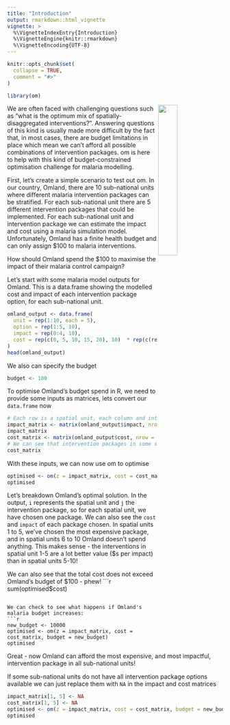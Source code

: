 ```yaml
---
title: "Introduction"
output: rmarkdown::html_vignette
vignette: >
  %\VignetteIndexEntry{Introduction}
  %\VignetteEngine{knitr::rmarkdown}
  %\VignetteEncoding{UTF-8}
---
```


```r
knitr::opts_chunk$set(
  collapse = TRUE,
  comment = "#>"
)
```

```r
library(om)
```

<img src="omland_flag.png" align="right" width=30% height=30%/>

We are often faced with challenging questions such as "what is the optimum mix
of spatially-disaggregated interventions?". Answering questions of this kind
is usually made more difficult by the fact that, in most cases, there are budget limitations
in place which mean we can't afford all possible combinations of intervention
packages. om is here to help with this kind of budget-constrained optimisation
challenge for malaria modelling.

First, let's create a simple scenario to test out om. In our country, Omland,
there are 10 sub-national units where different malaria intervention packages
can be stratified. For each sub-national unit there are 5 different intervention 
packages that could be implemented. For each sub-national unit and intervention 
package we can estimate the impact and cost using a malaria simulation model.
Unfortunately, Omland has a finite health budget and can only assign $100 to 
malaria interventions.

How should Omland spend the $100 to maximise the impact of their malaria control
campaign?

Let's start with some malaria model outputs for Omland. This is a data.frame showing
the modelled cost and impact of each intervention package option, for each sub-national
unit.

```r
omland_output <- data.frame(
  unit = rep(1:10, each = 5),
  option = rep(1:5, 10),
  impact = rep(0:4, 10),
  cost = rep(c(0, 5, 10, 15, 20), 10)  * rep(c(rep(1, 5), rep(5, 5)), each = 5)
)
head(omland_output)
```

We also can specify the budget

```r
budget <- 100
```

To optimise Omland's budget spend in R, we need to provide some inputs as matrices,
lets convert our `data.frame` now

```r
# Each row is a spatial unit, each column and intervention package
impact_matrix <- matrix(omland_output$impact, nrow = 10, ncol =  5, byrow = TRUE)
impact_matrix
cost_matrix <- matrix(omland_output$cost, nrow = 10, ncol =  5, byrow = TRUE)
# We can see that intervention packages in some spatial units are more expensive than others
cost_matrix
```

With these inputs, we can now use om to optimise

```r
optimised <- om(z = impact_matrix, cost = cost_matrix, budget = budget)
optimised
```

Let's breakdown Omland's optimal solution. In the output, `i` represents the spatial 
unit and `j` the intervention package, so for each spatial unit, we have chosen
one package. We can also see the `cost` and `impact` of each package chosen. 
In spatial units 1 to 5, we've chosen the most expensive package, and in
spatial units 6 to 10 Omland doesn't spend anything. This makes sense -
the interventions in spatial unit 1-5 are a lot better value ($s per impact) than in 
spatial units 5-10!

We can also see that the total cost does not exceed Omland's budget of $100 - phew!
```r
sum(optimised$cost)
```

We can check to see what happens if Omland's malaria budget increases:
```r
new_budget <- 10000
optimised <- om(z = impact_matrix, cost = cost_matrix, budget = new_budget)
optimised
```

Great - now Omland can afford the most expensive, and most impactful, intervention
package in all sub-national units!

If some sub-national units do not have all intervention package options available 
we can just replace them with `NA` in the impact and cost matrices
```r
impact_matrix[1, 5] <- NA
cost_matrix[1, 5] <- NA
optimised <- om(z = impact_matrix, cost = cost_matrix, budget = new_budget)
optimised
```
